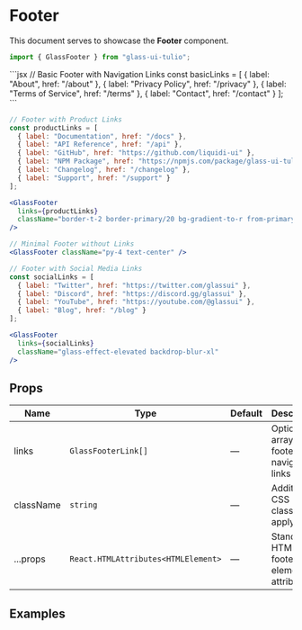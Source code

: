 # Footer

This document serves to showcase the **Footer** component.


```jsx
import { GlassFooter } from "glass-ui-tulio";
```

<ComponentShowcase>
  ```jsx
  // Basic Footer with Navigation Links
  const basicLinks = [
    { label: "About", href: "/about" },
    { label: "Privacy Policy", href: "/privacy" },
    { label: "Terms of Service", href: "/terms" },
    { label: "Contact", href: "/contact" }
  ];

  <GlassFooter links={basicLinks} />
  ```

  ```jsx
  // Footer with Product Links
  const productLinks = [
    { label: "Documentation", href: "/docs" },
    { label: "API Reference", href: "/api" },
    { label: "GitHub", href: "https://github.com/liquidi-ui" },
    { label: "NPM Package", href: "https://npmjs.com/package/glass-ui-tulio" },
    { label: "Changelog", href: "/changelog" },
    { label: "Support", href: "/support" }
  ];

  <GlassFooter 
    links={productLinks}
    className="border-t-2 border-primary/20 bg-gradient-to-r from-primary/5 to-secondary/5"
  />
  ```

  ```jsx
  // Minimal Footer without Links
  <GlassFooter className="py-4 text-center" />
  ```

  ```jsx
  // Footer with Social Media Links
  const socialLinks = [
    { label: "Twitter", href: "https://twitter.com/glassui" },
    { label: "Discord", href: "https://discord.gg/glassui" },
    { label: "YouTube", href: "https://youtube.com/@glassui" },
    { label: "Blog", href: "/blog" }
  ];

  <GlassFooter 
    links={socialLinks}
    className="glass-effect-elevated backdrop-blur-xl"
  />
  ```
</ComponentShowcase>

## Props

| Name | Type | Default | Description |
|------|------|---------|-------------|
| links | `GlassFooterLink[]` | — | Optional array of footer navigation links |
| className | `string` | — | Additional CSS classes to apply |
| ...props | `React.HTMLAttributes<HTMLElement>` | — | Standard HTML footer element attributes |

## Examples
